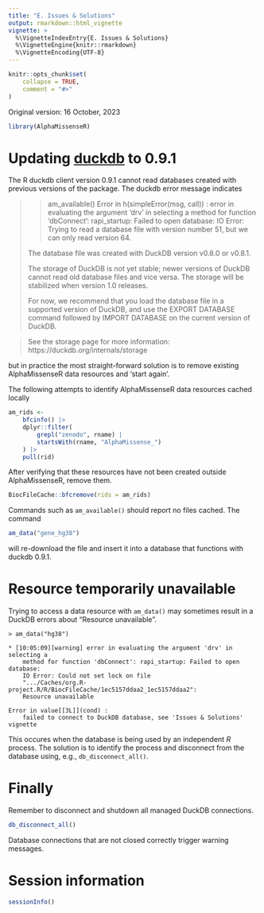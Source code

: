 ```yaml
---
title: "E. Issues & Solutions"
output: rmarkdown::html_vignette
vignette: >
  %\VignetteIndexEntry{E. Issues & Solutions}
  %\VignetteEngine{knitr::rmarkdown}
  %\VignetteEncoding{UTF-8}
---
```


```r
knitr::opts_chunk$set(
    collapse = TRUE,
    comment = "#>"
)
```

Original version: 16 October, 2023

```r
library(AlphaMissenseR)
```

# Updating [duckdb][] to 0.9.1

The R duckdb client version 0.9.1 cannot read databases created with
previous versions of the package. The duckdb error message indicates

> > am_available()
> Error in h(simpleError(msg, call)) :
>   error in evaluating the argument 'drv' in selecting a method for
> function 'dbConnect': rapi_startup: Failed to open database: IO
> Error: Trying to read a database file with version number 51, but we
> can only read version 64.
>
> The database file was created with DuckDB version v0.8.0 or v0.8.1.
>
> The storage of DuckDB is not yet stable; newer versions of DuckDB
> cannot read old database files and vice versa.  The storage will be
> stabilized when version 1.0 releases.
>
> For now, we recommend that you load the database file in a supported
> version of DuckDB, and use the EXPORT DATABASE command followed by
> IMPORT DATABASE on the current version of DuckDB.

> See the storage page for more information:
> https://duckdb.org/internals/storage

but in practice the most straight-forward solution is to remove
existing AlphaMissenseR data resources and 'start again'.

The following attempts to identify AlphaMissenseR data resources
cached locally

```r
am_rids <-
    bfcinfo() |>
    dplyr::filter(
        grepl("zenodo", rname) |
        startsWith(rname, "AlphaMissense_")
    ) |>
    pull(rid)
```

After verifying that these resources have not been created outside
AlphaMissenseR, remove them.

```r
BiocFileCache::bfcremove(rids = am_rids)
```

Commands such as `am_available()` should report no files cached. The command

```r
am_data("gene_hg38")
```

will re-download the file and insert it into a database that functions
with duckdb 0.9.1.

[duckdb]: https://CRAN.R-project.org/package=duckdb

# Resource temporarily unavailable

Trying to access a data resource with `am_data()` may sometimes result
in a DuckDB errors about "Resource unavailable".

```
> am_data("hg38")

* [10:05:09][warning] error in evaluating the argument 'drv' in selecting a
    method for function 'dbConnect': rapi_startup: Failed to open database:
    IO Error: Could not set lock on file 
    ".../Caches/org.R-project.R/R/BiocFileCache/1ec5157ddaa2_1ec5157ddaa2":
    Resource unavailable

Error in value[[3L]](cond) :
    failed to connect to DuckDB database, see 'Issues & Solutions' vignette
```

This occures when the database is being used by an independent *R*
process. The solution is to identify the process and disconnect from
the database using, e.g., `db_disconnect_all()`.

# Finally

Remember to disconnect and shutdown all managed DuckDB connections.

```r
db_disconnect_all()
```

Database connections that are not closed correctly trigger warning
messages.

# Session information {.unnumbered}

```r
sessionInfo()
```
